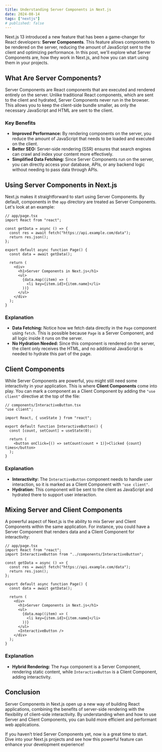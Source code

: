```yaml
---
title: Understanding Server Components in Next.js
date: 2024-08-14
tags: ["nextjs"]
# published: false
---
```


Next.js 13 introduced a new feature that has been a game-changer for React developers: **Server Components**. This feature allows components to be rendered on the server, reducing the amount of JavaScript sent to the client and optimizing performance. In this post, we'll explore what Server Components are, how they work in Next.js, and how you can start using them in your projects.

## What Are Server Components?

Server Components are React components that are executed and rendered entirely on the server. Unlike traditional React components, which are sent to the client and hydrated, Server Components never run in the browser. This allows you to keep the client-side bundle smaller, as only the necessary JavaScript and HTML are sent to the client.

### Key Benefits

- **Improved Performance:** By rendering components on the server, you reduce the amount of JavaScript that needs to be loaded and executed on the client.
- **Better SEO:** Server-side rendering (SSR) ensures that search engines can crawl and index your content more effectively.
- **Simplified Data Fetching:** Since Server Components run on the server, you can directly access your database, APIs, or any backend logic without needing to pass data through APIs.

## Using Server Components in Next.js

Next.js makes it straightforward to start using Server Components. By default, components in the `app` directory are treated as Server Components. Let's look at an example:

```tsx
// app/page.tsx
import React from "react";

const getData = async () => {
  const res = await fetch("https://api.example.com/data");
  return res.json();
};

export default async function Page() {
  const data = await getData();

  return (
    <div>
      <h1>Server Components in Next.js</h1>
      <ul>
        {data.map((item) => (
          <li key={item.id}>{item.name}</li>
        ))}
      </ul>
    </div>
  );
}
```

### Explanation

- **Data Fetching:** Notice how we fetch data directly in the `Page` component using `fetch`. This is possible because `Page` is a Server Component, and all logic inside it runs on the server.
- **No Hydration Needed:** Since this component is rendered on the server, the client only receives the HTML, and no additional JavaScript is needed to hydrate this part of the page.

## Client Components

While Server Components are powerful, you might still need some interactivity in your application. This is where **Client Components** come into play. You can mark a component as a Client Component by adding the `"use client"` directive at the top of the file:

```tsx
// components/InteractiveButton.tsx
"use client";

import React, { useState } from "react";

export default function InteractiveButton() {
  const [count, setCount] = useState(0);

  return (
    <button onClick={() => setCount(count + 1)}>Clicked {count} times</button>
  );
}
```

### Explanation

- **Interactivity:** The `InteractiveButton` component needs to handle user interaction, so it is marked as a Client Component with `"use client"`.
- **Hydration:** This component will be sent to the client as JavaScript and hydrated there to support user interaction.

## Mixing Server and Client Components

A powerful aspect of Next.js is the ability to mix Server and Client Components within the same application. For instance, you could have a Server Component that renders data and a Client Component for interactivity:

```tsx
// app/page.tsx
import React from "react";
import InteractiveButton from "../components/InteractiveButton";

const getData = async () => {
  const res = await fetch("https://api.example.com/data");
  return res.json();
};

export default async function Page() {
  const data = await getData();

  return (
    <div>
      <h1>Server Components in Next.js</h1>
      <ul>
        {data.map((item) => (
          <li key={item.id}>{item.name}</li>
        ))}
      </ul>
      <InteractiveButton />
    </div>
  );
}
```

### Explanation

- **Hybrid Rendering:** The `Page` component is a Server Component, rendering static content, while `InteractiveButton` is a Client Component, adding interactivity.

## Conclusion

Server Components in Next.js open up a new way of building React applications, combining the benefits of server-side rendering with the flexibility of client-side interactivity. By understanding when and how to use Server and Client Components, you can build more efficient and performant web applications.

If you haven’t tried Server Components yet, now is a great time to start. Dive into your Next.js projects and see how this powerful feature can enhance your development experience!
